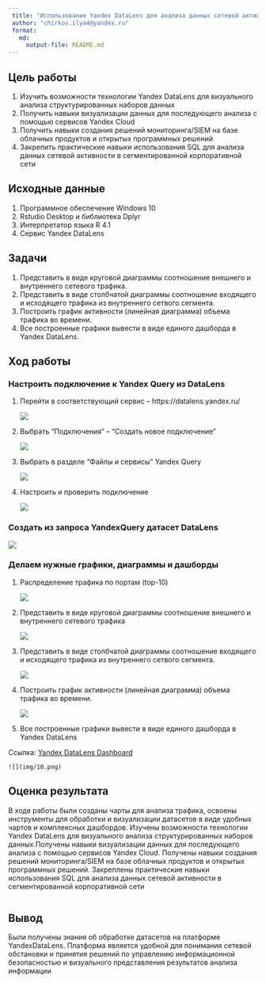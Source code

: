 ```yaml
---
 title: "Использование Yandex DataLens для анализа данных сетевой активности"
 author: "chirkov.ilya4@yandex.ru"
 format: 
   md:
     output-file: README.md
---
```


## Цель работы 

1. Изучить возможности технологии Yandex DataLens для визуального анализа
структурированных наборов данных
2. Получить навыки визуализации данных для последующего анализа с помощью
сервисов Yandex Cloud
3. Получить навыки создания решений мониторинга/SIEM на базе облачных
продуктов и открытых программных решений
4. Закрепить практические навыки использования SQL для анализа данных сетевой
активности в сегментированной корпоративной сети

## Исходные данные 
 
1. Программное обеспечение Windows 10 
2. Rstudio Desktop и библиотека Dplyr
3. Интерпретатор языка R 4.1
4. Сервис Yandex DataLens

## Задачи

1. Представить в виде круговой диаграммы соотношение внешнего и внутреннего сетевого трафика.
2. Представить в виде столбчатой диаграммы соотношение входящего и исходящего трафика из внутреннего сетвого сегмента.
3. Построить график активности (линейная диаграмма) объема трафика во времени.
4. Все построенные графики вывести в виде единого дашборда в Yandex DataLens.

## Ход работы

###  Настроить подключение к Yandex Query из DataLens

1.  Перейти в соответствующий сервис – https://datalens.yandex.ru/

    ![](img/1.png)
 
2. Выбрать “Подключения” – “Создать новое подключение”

    ![](img/2.png)
3. Выбрать в разделе “Файлы и сервисы” Yandex Query

    ![](img/3.png)
4. Настроить и проверить подключение
  
     ![](img/4.png)

### Создать из запроса YandexQuery датасет DataLens
   
  ![](img/5.png)
    
### Делаем нужные графики, диаграммы и дашборды

1. Распределение трафика по портам (top-10)

    ![](img/6.png)
 
2. Представить в виде круговой диаграммы соотношение внешнего и внутреннего сетевого трафика
  
    ![](img/7.png)
  
3.  Представить в виде столбчатой диаграммы соотношение входящего и исходящего трафика из внутреннего сетвого сегмента.
  
    ![](img/8.png)

4. Построить график активности (линейная диаграмма) объема трафика во времени.
  
    ![](img/9.png)
         
5. Все построенные графики вывести в виде единого дашборда в Yandex DataLens

  Ссылка: [Yandex DataLens Dashboard](https://datalens.yandex/0gfuvvrqj1k2n)
 
    ![](img/10.png)

## Оценка результата

  В ходе работы были созданы чарты для анализа трафика, освоены инструменты для обработки и визуализации датасетов в виде удобных чартов и комплексных дашбордов. Изучены возможности технологии Yandex DataLens для визуального анализа структурированных наборов данных.Получены навыки визуализации данных для последующего анализа с помощью
сервисов Yandex Cloud. Получены навыки создания решений мониторинга/SIEM на базе облачных продуктов и открытых программных решений. Закреплены практические навыки использования SQL для анализа данных сетевой
активности в сегментированной корпоративной сети

```r

```

## Вывод 

  Были получены знания об обработке датасетов на платформе YandexDataLens. Платформа является удобной для понимания сетевой обстановки и принятия решений по управлению
информационной безопасностью и визуального представления
результатов анализа информации
